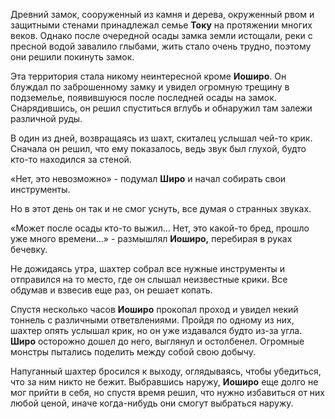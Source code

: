 Древний замок, сооруженный из камня и дерева, окруженный рвом и защитными стенами принадлежал семье **Току** на протяжении многих веков. Однако после очередной осады замка земли истощали, реки с пресной водой завалило глыбами, жить стало очень трудно, поэтому они решили покинуть замок.

Эта территория стала никому неинтересной кроме **Иоширо**. Он блуждал по заброшенному замку и увидел огромную трещину в подземелье, появившуюся после последней осады на замок. Снарядившись, он решил спуститься вглубь и обнаружил там залежи различной руды.

В один из дней, возвращаясь из шахт, скиталец услышал чей-то крик. Сначала он решил, что ему показалось, ведь звук был глухой, будто кто-то находился за стеной.

«Нет, это невозможно» - подумал **Широ** и начал собирать свои инструменты.

Но в этот день он так и не смог уснуть, все думая о странных звуках.

«Может после осады кто-то выжил... Нет, это какой-то бред, прошло уже много времени...» - размышлял **Иоширо,** перебирая в руках бечевку.

Не дожидаясь утра, шахтер собрал все нужные инструменты и отправился на то место, где он слышал неизвестные крики. Все обдумав и взвесив еще раз, он решает копать.

Спустя несколько часов **Иоширо** прокопал проход и увидел некий тоннель с различными ответвлениями. Пройдя по одному из них, шахтер опять услышал крик, но он уже издавался будто из-за угла. **Широ** осторожно дошел до него, выглянул и остолбенел. Огромные монстры пытались поделить между собой свою добычу.

Напуганный шахтер бросился к выходу, оглядываясь, чтобы убедиться, что за ним никто не бежит. Выбравшись наружу, **Иоширо** еще долго не мог прийти в себя, но спустя время решил, что нужно избавиться от них любой ценой, иначе когда-нибудь они смогут выбраться наружу.
